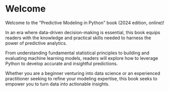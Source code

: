 
# Welcome {.unnumbered}

<!--
![](./images/predictive-modeling-book-banner.png){fig-align="center" fig-alt="Predictive Modeling in Python (banner image)" height=400}
-->

Welcome to the \"Predictive Modeling in Python\" book (2024 edition, online)!

In an era where data-driven decision-making is essential, this book equips readers with the knowledge and practical skills needed to harness the power of predictive analytics.

From understanding fundamental statistical principles to building and evaluating  machine learning models, readers will explore how to leverage Python to develop accurate and insightful predictions.

Whether you are a beginner venturing into data science or an experienced practitioner seeking to refine your modeling expertise, this book seeks to empower you to turn data into actionable insights.
